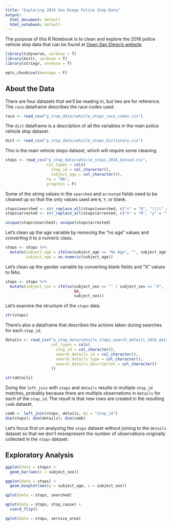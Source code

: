 ```yaml
---
title: "Exploring 2016 San Diego Police Stop Data"
output:
  html_document: default
  html_notebook: default
---
```


The purpose of this R Notebook is to clean and explore the 2016 police vehicle stop data that can be found at [Open San Diego's website](https://data.sandiego.gov/datasets/police-vehicle-stops/). 

```r
library(tidyverse, verbose = T)
library(knitr, verbose = T)
library(stringr, verbose = T)
```

```r
opts_chunk$set(message = F)
```

## About the Data 

There are four datasets that we'll be reading in, but two are for reference. The `race` dataframe describes the race codes used. 

```r
race <- read_csv("p_stop_data/vehicle_stops_race_codes.csv")
```

The `dict` dataframe is a description of all the variables in the main police vehicle stop dataset. 

```r
dict <- read_csv("p_stop_data/vehicle_stops_dictionary.csv")
```
 
This is the main vehicle stops dataset, which will require some cleaning. 

```r
stops <- read_csv("p_stop_data/vehicle_stops_2016_datasd.csv", 
                  col_types = cols(
                    stop_id = col_character(), 
                    subject_age = col_character()), 
                  na = "NA", 
                  progress = F)
```

Some of the string values in the `searched` and `arrested` fields need to be cleaned up so that the only values used are `N`, `Y`, or blank.

```r
stops$searched <- str_replace_all(stops$searched, c("n" = "N", "\\\\" = "", "NA" = ""))
stops$arrested <- str_replace_all(stops$arrested, c("n" = "N", "y" = "Y"))

unique(stops$searched); unique(stops$arrested)
```

Let's clean up the age variable by removing the "no age" values and converting it to a numeric class. 

```r
stops <- stops %>% 
  mutate(subject_age = ifelse(subject_age == "No Age", "", subject_age), 
         subject_age = as.numeric(subject_age))
```

Let's clean up the gender variable by converting blank fields and "X" values to NAs. 

```r
stops <- stops %>% 
  mutate(subject_sex = ifelse(subject_sex == "" | subject_sex == "X", 
                              NA, 
                              subject_sex))
```

Let's examine the structure of the `stops` data. 

```r
str(stops)
```

There's also a dataframe that describes the actions taken during searches for each `stop_id`. 

```r
details <- read_csv("p_stop_data/vehicle_stops_search_details_2016_datasd.csv",
                    col_types = cols(
                      stop_id = col_character(), 
                      search_details_id = col_character(), 
                      search_details_type = col_character(), 
                      search_details_description = col_character()
                    ))
```

```r
str(details)
```

Doing the `left_join` with `stops` and `details` results in multiple `stop_id` matches, probably because there are multiple observations in `details` for each of the `stop_id`. The result is that new rows are created in the resulting `comb` dataset.

```r
comb <- left_join(stops, details, by = "stop_id")
dim(stops); dim(details); dim(comb)
```

Let's focus first on analyzing the `stops` dataset without joining to the `details` dataset so that we don't misrepresent the number of observations originally collected in the `stops` dataset. 

## Exploratory Analysis

```r
ggplot(data = stops) + 
  geom_bar(aes(x = subject_sex))
```

```r
ggplot(data = stops) + 
  geom_boxplot(aes(y = subject_age, x = subject_sex))
```

```r
qplot(data = stops, searched)
```

```r
qplot(data = stops, stop_cause) + 
  coord_flip()
```

```r
qplot(data = stops, service_area)
```